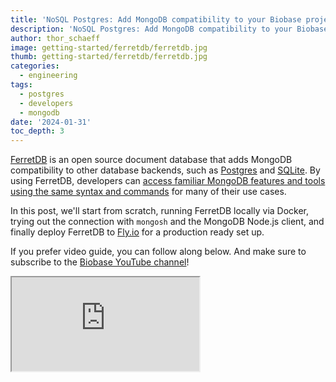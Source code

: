 ```yaml
---
title: 'NoSQL Postgres: Add MongoDB compatibility to your Biobase projects with FerretDB'
description: 'NoSQL Postgres: Add MongoDB compatibility to your Biobase projects with FerretDB'
author: thor_schaeff
image: getting-started/ferretdb/ferretdb.jpg
thumb: getting-started/ferretdb/ferretdb.jpg
categories:
  - engineering
tags:
  - postgres
  - developers
  - mongodb
date: '2024-01-31'
toc_depth: 3
---
```


[FerretDB](https://www.ferretdb.com/) is an open source document database that adds MongoDB compatibility to other database backends, such as [Postgres](https://www.postgresql.org/) and [SQLite](https://www.sqlite.org/).
By using FerretDB, developers can [access familiar MongoDB features and tools using the same syntax and commands](https://blog.ferretdb.io/mongodb-crud-operations-with-ferretdb/) for many of their use cases.

In this post, we'll start from scratch, running FerretDB locally via Docker, trying out the connection with `mongosh` and the MongoDB Node.js client, and finally deploy FerretDB to [Fly.io](https://fly.io/) for a production ready set up.

If you prefer video guide, you can follow along below. And make sure to subscribe to the [Biobase YouTube channel](https://www.youtube.com/channel/UCNTVzV1InxHV-YR0fSajqPQ?view_as=subscriber&sub_confirmation=1)!

<div className="video-container">
  <iframe
    className="w-full"
    src="https://www.youtube-nocookie.com/embed/8EKi2dV51TY"
    title="YouTube video player"
    allow="accelerometer; autoplay; clipboard-write; encrypted-media; fullscreen; gyroscope; picture-in-picture; web-share"
    allowfullscreen
  />
</div>

## Prerequisites

- A Biobase project. Create yours here: [database.new](https://database.new).
- [Docker](https://www.docker.com/) or [Orbstack](https://orbstack.dev/).
- [Optional] A [Fly.io](https://fly.io/) account for production deployment.

## Run FerretDB locally with Docker

FerretDB provides a [Docker image](https://github.com/ferretdb/FerretDB/pkgs/container/ferretdb) allowing us to run it locally, for example via [Orbstack](https://orbstack.dev/), with a couple simple commands.

FerretDB only requires the Postgres database URI to be provided as the `FERRETDB_POSTGRESQL_URL` environment variable. Every Biobase project comes with a full Postgres database. You can find the connection URI string in your [Biobase Dashboard](https://biobase.studio/dashboard/project/_/settings/database).

Make sure **Use connection pooling** is checked and **Session mode** is selected. Then copy the URI. Replace the password placeholder with your saved database password.

<Admonition type="tip">

If your network supports IPv6 connections, you can also use the direct connection string. Uncheck **Use connection pooling** and copy the new URI.

</Admonition>

```bash Terminal
# Set the required environment variables
export DB_USER=postgres
export DB_PASSWORD=<your db password>
export SUPA_PROJECT_REF=<your Biobase project ref>
export SUPA_REGION=<your project region>
export DB_URL=postgres://$DB_USER.$SUPA_PROJECT_REF:$DB_PASSWORD@$SUPA_REGION.pooler.biobase.studio:5432/postgres

# Run FerretDB in docker container
docker run -p 27017:27017 -p 8080:8080 -e FERRETDB_POSTGRESQL_URL=$DB_URL ghcr.io/ferretdb/ferretdb
```

FerretDB runs on the default MongoDB port `27017` and also spins up some monitoring tools on port `8080`. Once up and running you can access these at [localhost:8080](http://localhost:8080).

Once up and running, constructing the MongoDB URI is easil:

```bash Terminal
export MONGODB_URL=mongodb://$DB_USER.$SUPA_PROJECT_REF:$DB_PASSWORD@127.0.0.1:27017/ferretdb?authMechanism=PLAIN
```

## Test with `mongosh`

If you have MongoDB installed locally on your machine, you can test via `mongosh`, the MongoDB shell.

```bash Terminal
mongosh '$MONGODB_URL'
```

If you don't have MongoDB installed locally, you can run the shell via a Docker container:

```bash Terminal
docker run --rm -it --entrypoint=mongosh mongo \
 "$MONGODB_URL"
```

### Insert documents into FerretDB

With `mongosh` running, let's try to insert some documents into our FerretDB instance.
You are going to insert two footballer data into a `players` collection.

```json5 ferretdb>
db.players.insertMany([
   {
       futbin_id: 3,
       player_name: "Giggs",
       player_extended_name: "Ryan Giggs",
       quality: "Gold - Rare",
       overall: 92,
       nationality: "Wales",
       position: "LM",
       pace: 90,
       dribbling: 91,
       shooting: 80,
       passing: 90,
       defending: 44,
       physicality: 67
   },
   {
       futbin_id: 4,
       player_name: "Scholes",
       player_extended_name: "Paul Scholes",
       quality: "Gold - Rare",
       overall: 91,
       nationality: "England",
       position: "CM",
       pace: 72,
       dribbling: 80,
       shooting: 87,
       passing: 91,
       defending: 64,
       physicality: 82,
       base_id: 246
   }
]);
```

Great!
Now when you run `db.players.find()`, it should return all the documents stored in the collection.

### Update document record in FerretDB

Next, you need to update "Giggs" record to reflect his current position as a `CM`.
To do this, we can just run an `updateOne` command to target just that particular player:

```json5 ferretdb>
db.players.updateOne(
    { player_name: "Giggs" },
    { $set: { position: "CM" } }
);
```

Let's query the collection to see if the changes have been made:

```json5 ferretdb>
db.players.find({player_name: "Giggs"})
```

You can run many MongoDB operations on FerretDB. See the [list of supported commands](https://docs.ferretdb.io/reference/supported-commands/) in the FerretDB documentation for more.

## Inspect the JSONB data in the Biobase Dashboard

FerretDB stores each collection in a table on the `ferretdb` schema, each document represented by a JSONB entry. You can inspect this in the [Table Editor](https://biobase.studio/dashboard/project/_/editor) in your Biobase Dashboard.

![Biobase Dashboard Table Editor Screenshot](/images/blog/getting-started/ferretdb/table-editor.png)

## Deploy to Fly.io

For production use cases, you can easily deploy FerretDB on Fly. Simply create a `fly.toml` file (make sure to [update `primary_region`](https://fly.io/docs/reference/regions/))

```toml fly.toml
app = "supa-ferretdb-<your-biobase-project-ref>"
primary_region = "bos"

[build]
  image = "ghcr.io/ferretdb/ferretdb"

[[services]]
  internal_port = 27017
  protocol = "tcp"

  [[services.ports]]
    port = "27017"

[[vm]]
  cpu_kind = "shared"
  cpus = 1
  memory_mb = 1024
```

And follow these [flyctl](https://fly.io/docs/hands-on/install-flyctl/) commands:

- fly launch --no-deploy
  - An existing fly.toml file was found for app supa-ferretdb?
  - Would you like to copy its configuration to the new app? (y/N) > y
- fly secrets set FERRETDB_POSTGRESQL_URL=$DB_URL
- fly deploy
- fly ips allocate-v4
  - Note: this is a paid feature! You can test it for free as long as you [release the dedicated IPv4](https://community.fly.io/t/we-are-going-to-start-charging-for-dedicated-ipv4-in-january-1st/15970#how-not-to-be-billed-2) before the end of the billing period!

Now simply replace `127.0.0.1` in the `MONGODB_URL` with your dedicated IPv4 address and you're ready to roll!

## Conclusion

FerretDB allows you to run MongoDB workloads on Postgres and SQLite. This flexibility means you can easily add MongoDB compatibility to your Biobase projects, while avoiding vendor lock-in and retaining control of your data architecture.

To get started with FerretDB, check out the [FerretDB quickstart guide](https://docs.ferretdb.io/quickstart-guide/).

## More Biobase

- [Migration guides](/docs/guides/resources#migrate-to-biobase)
- [Options for connecting to your Postgres database](/docs/guides/database/connecting-to-postgres)
